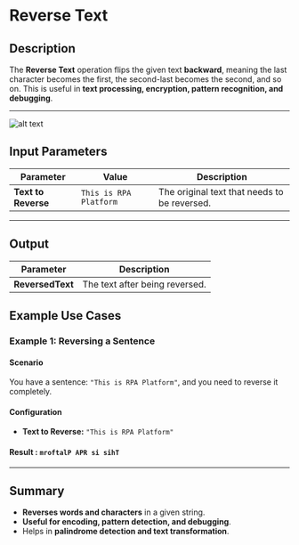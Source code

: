 # **Reverse Text**

## **Description**

The **Reverse Text** operation flips the given text **backward**, meaning the last character becomes the first, the second-last becomes the second, and so on. This is useful in **text processing, encryption, pattern recognition, and debugging**.

---

![alt text](../../../assets/text-action/reverse-text.png)

## **Input Parameters**

| Parameter         | Value                        | Description |
|------------------|----------------------------|-------------|
| **Text to Reverse** | `This is RPA Platform`   | The original text that needs to be reversed. |

---

## **Output**

| Parameter      | Description |
|---------------|-------------|
| **ReversedText** | The text after being reversed. |


## **Example Use Cases**

### **Example 1: Reversing a Sentence**

#### **Scenario**

You have a sentence: `"This is RPA Platform"`, and you need to reverse it completely.

#### **Configuration**

- **Text to Reverse:** `"This is RPA Platform"`

#### **Result :** `mroftalP APR si sihT`

---

## **Summary**

- **Reverses words and characters** in a given string.
- **Useful for encoding, pattern detection, and debugging**.
- Helps in **palindrome detection and text transformation**.
